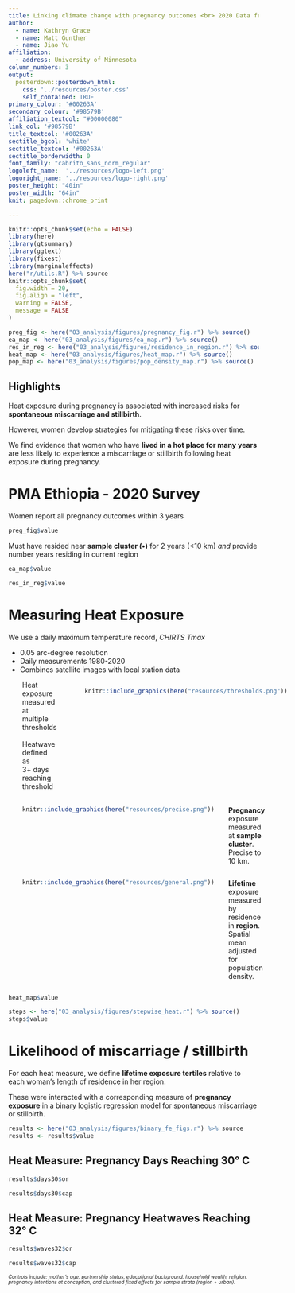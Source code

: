 ```yaml
---
title: Linking climate change with pregnancy outcomes <br> 2020 Data from PMA Ethiopia  
author:
  - name: Kathryn Grace
  - name: Matt Gunther
  - name: Jiao Yu
affiliation:
  - address: University of Minnesota
column_numbers: 3
output: 
  posterdown::posterdown_html:
    css: '../resources/poster.css'
    self_contained: TRUE
primary_colour: '#00263A'
secondary_colour: '#98579B'
affiliation_textcol: "#00000080"
link_col: '#98579B'
title_textcol: '#00263A'
sectitle_bgcol: 'white'
sectitle_textcol: '#00263A'
sectitle_borderwidth: 0
font_family: "cabrito_sans_norm_regular"
logoleft_name:  '../resources/logo-left.png'
logoright_name: '../resources/logo-right.png'
poster_height: "40in"
poster_width: "64in"
knit: pagedown::chrome_print

---
```


<!--
Go here for additional YAML options: 
https://github.com/brentthorne/posterdown/wiki/posterdown_html

Or just edit `resources/poster.css` 
-->

```r
knitr::opts_chunk$set(echo = FALSE)
library(here)
library(gtsummary)
library(ggtext)
library(fixest)
library(marginaleffects)
here("r/utils.R") %>% source
knitr::opts_chunk$set(
  fig.width = 20, 
  fig.align = "left",
  warning = FALSE,
  message = FALSE
)

preg_fig <- here("03_analysis/figures/pregnancy_fig.r") %>% source()
ea_map <- here("03_analysis/figures/ea_map.r") %>% source()
res_in_reg <- here("03_analysis/figures/residence_in_region.r") %>% source()
heat_map <- here("03_analysis/figures/heat_map.r") %>% source()
pop_map <- here("03_analysis/figures/pop_density_map.r") %>% source()
```

::: highlights

# Highlights

Heat exposure during pregnancy is associated with increased risks for **spontaneous miscarriage and stillbirth**. 

However, women develop strategies for mitigating these risks over time.

We find evidence that women who have **lived in a hot place for many years** are less likely to experience a miscarriage or stillbirth following heat exposure during pregnancy.
:::

# PMA Ethiopia - 2020 Survey

Women report all pregnancy outcomes within 3 years 

```r
preg_fig$value
```

Must have resided near **sample cluster (•)** for 2 years (<10 km) 
*and* provide <br>number years residing in current region

```r
ea_map$value
```

```r
res_in_reg$value
```

# Measuring Heat Exposure

We use a daily maximum temperature record, *CHIRTS Tmax*

  * 0.05 arc-degree resolution 
  * Daily measurements 1980-2020
  * Combines satellite images with local station data 

<div class="row" style="display: table-row;">
  <div class="column" style="display: table-cell; vertical-align: middle; padding-left: 2em;">
  Heat exposure measured at <br>multiple thresholds<br><br>Heatwave defined as  <br>3+ days reaching threshold
  </div>
  <div class="column" style="padding-left: 4em; padding-right: 2em;">
```r
knitr::include_graphics(here("resources/thresholds.png"))
```
  </div>
</div>
<br>
<div class="row" style="display: table-row;">
<div class="column" style="display: table-cell; padding-left: 2em;" >
```r
knitr::include_graphics(here("resources/precise.png"))
```
</div>
<div class="column" style="display: table-cell; vertical-align: middle; padding-left: 2em;">

**Pregnancy** exposure measured at **sample cluster**.<br>
Precise to 10 km. 
</div>
</div>
<div class="row" style="display: table-row;">
<div class="column" style="display: table-cell; padding-left: 2em;" >
```r
knitr::include_graphics(here("resources/general.png"))
```
</div>
<div class="column" style="display: table-cell; vertical-align: middle; padding-left: 2em;">

**Lifetime** exposure measured by residence in **region**.<br>
Spatial mean adjusted for population density.
</div>
</div>

```r
heat_map$value
```


```r
steps <- here("03_analysis/figures/stepwise_heat.r") %>% source()
steps$value
```

# Likelihood of miscarriage / stillbirth  

For each heat measure, we define **lifetime exposure tertiles** relative to each woman's length of residence in her region. 

These were interacted with a corresponding measure of **pregnancy exposure** in a binary logistic regression model for spontaneous miscarriage or stillbirth. 

```r
results <- here("03_analysis/figures/binary_fe_figs.r") %>% source
results <- results$value
```

## Heat Measure: Pregnancy Days Reaching 30° C 

```r
results$days30$or
```

```r
results$days30$cap
```

## Heat Measure: Pregnancy Heatwaves Reaching 32° C 

```r
results$waves32$or
```

```r
results$waves32$cap 
```

<div style="font-size: 0.7em">
*Controls include: mother's age, partnership status, educational background, household wealth, religion, pregnancy intentions at conception, and clustered fixed effects for sample strata (region + urban).*
</div>
